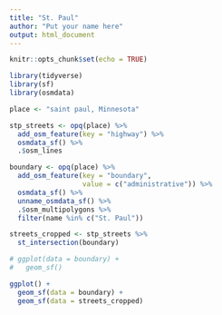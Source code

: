 ```yaml
---
title: "St. Paul"
author: "Put your name here"
output: html_document
---
```


```r
knitr::opts_chunk$set(echo = TRUE)
```

```r
library(tidyverse)
library(sf)
library(osmdata)
```

```r
place <- "saint paul, Minnesota"

stp_streets <- opq(place) %>%
  add_osm_feature(key = "highway") %>%
  osmdata_sf() %>% 
  .$osm_lines

boundary <- opq(place) %>%
  add_osm_feature(key = "boundary", 
                  value = c("administrative")) %>%
  osmdata_sf() %>%   
  unname_osmdata_sf() %>% 
  .$osm_multipolygons %>% 
  filter(name %in% c("St. Paul"))

streets_cropped <- stp_streets %>% 
  st_intersection(boundary)

# ggplot(data = boundary) + 
#   geom_sf()

ggplot() +
  geom_sf(data = boundary) +
  geom_sf(data = streets_cropped)

```

